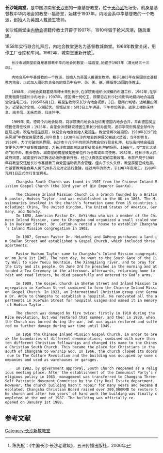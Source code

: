 '''长沙城南堂'''，是中国湖南省[[长沙市|长沙市]]的一座基督教堂，位于[[天心区|天心区]]社坛街，前身是基督教中华内地会的教堂--福音堂，始建于1907年。内地会系中华基督教的一个教派，创始人为英国人戴德生牧师。

长沙城南堂由[[内地会|内地会]]德籍传教士开辟于1907年，1910年毁于抢米风潮，随后重建。

1958年实行联合礼拜后，内地会教堂更名为基督教城南堂。1966年教堂关闭，用作工厂仓库和车间。1982年，城南堂重新开放<ref>陈先枢：《中国长沙·长沙老建筑》，五洲传播出版社，2006年</ref>。

    长沙市城南堂前身是基督教中华内地会的教堂--福音堂,始建于1907年（清光绪三十三年）。

    内地会系中华基督教的一个教派，创始人为英国人戴德生牧师。戴于1865年在英国创立基督教内地会，正式加入组织负责会务的成员中有中、英、美、德、挪威等15国的传教士。

    1898年, 内地会美籍葛荫华博士来到长沙,在学院街组织小规模的布道工作，1902年,在学院街租房创建长沙内地会；1907年，德国博士何伦卫、顾蒙恩在长沙社坛街购地建内地会福音堂及住宅三栋。1905年6月1日，戴德生牧师来长沙内地会视察，2日，登南门城墙，远眺麓山湘水，近望长沙全城，心潮起伏，感慨丛生；6月3日上午讲道，下午参加茶会，返家上楼卧床休息、阅书信，无疾而终，归主怀中。

    1909年,美、德两个内地会协商，将学院街内地会与社坛街德国内地会合并，并由德国吴立德担任首任牧师；1923年，由差会派德籍安德医生来长沙创办医院，遂将学院街房屋全部作为医院之用，改名为德生医院，以纪念内地会创始人戴德生。教堂曾两次被捣毁，1910年长沙“抢米风潮”中教堂房屋焚毁,同年修复；1930年长沙内地会的房屋又被战火焚毁，当年即修复。1958年，为了打破宗派界限，长沙市十几个不同宗派的教会实行联合礼拜，社坛街内地会福音堂更名为中华基督教城南堂，为长沙市城南地区基督徒聚会礼拜的场所。1966年，受“文化大革命”的冲击，教会停办。城南堂的房屋被某些单位作为仓库或车间使用。1982年，经长沙市人民政府同意，城南堂作为宗教活动场所重新开放，经过认真落实党的宗教政策，市房产局于1985年将教堂交还给长沙市基督教三自爱国运动委员会管理，但由于长久失修，教堂房屋已成危房。市基督教两会自筹人民币20多万元对之进行重建，经过两年的努力，于1987年底竣工，1988年元月1日正式举行复堂典礼。



      Changsha South Church was found in 1907 from the Chinese Inland Mission Gospel Church (the 33rd year of Qin Emperor GuanXu).



      The Chinese Inland Mission Church is a branch founded by a British pastor, Hudson Taylor, and was established in the UK in 1865. The Missionaries involved in the church’s formation came from 15 countries including: China, The United Kingdom, The United States of America, Germany, and Norway.
      In 1898, American Pastor Dr. GeYinHua who was a member of the Chinese Inland Mission, came to Changsha and organized a small scaled work in XueYuan Street. Dr. GeYinHua rented a house to establish Changsha’s Inland Mission congregation in 1902.



      In 1907, German Pastor Dr. HeLunWei and GuMeng purchased a land in SheTan Street and established a Gospel Church, which included three apartments. 

      Pastor Hudson Taylor came to Changsha’s Inland Mission congregation on June 1st 1905. The next day, he went to the South Gate of the City Wall to view YueLu mountain, the XiangJiang river, and to pray for the City and its people. On June 3rd he preached in the morning and attended a Tea Ceremony in the afternoon. Afterwards, returning home to rest and read letters, he died peacefully and entered to God’s arms.



      In 1909, the Gospel Church in SheTan Street and Inland Mission Congregation in XueYuan Street combined to form the Chinese Inland Mission Gospel Church. In 1923, an International Christian group sent German Dr. AnDe to Changsha to establish a hospital. He renovated all the apartments in XueYuan Street for hospital usages and named it in memory of Hudson Taylor.



      The church was damaged by fire twice: firstly in 1910 during the Rice Revolution, but was restored that summer, and then in 1930, when the Church was burned during the war, but was again restored and suffered no further damage during war time until 1949.



      In 1958 the Chinese Inland Mission Gospel Church, in order to break the boundaries of different denominations, combined with more than ten different Christian fellowships and changed its name to the Chinese Christian South Church. This became the place for Christians in the south of Changsha to worship God. In 1966, the church closed its doors due to The Culture Revolution and the building was occupied by some companies and used as warehouses or garages.



      In 1982, by government approval, South Church reopened as a religious meeting place. After the establishment of the Communist Party’s religious policy in 1985, management was transferred to Changsha Three-Self Patriotic Movement Committee by the City Real Estate department. However, the church building hadn’t repair for many years and became desolated. Changsha Christian Board raised over 200,000RMB to restore the church and after two years’ of hard work the building was finally completed at the end of 1987. The building was officially re-opened on January 1st 1988.

==参考文献==
{{Reflist}}

[[Category:长沙新教教堂|Category:长沙新教教堂]]